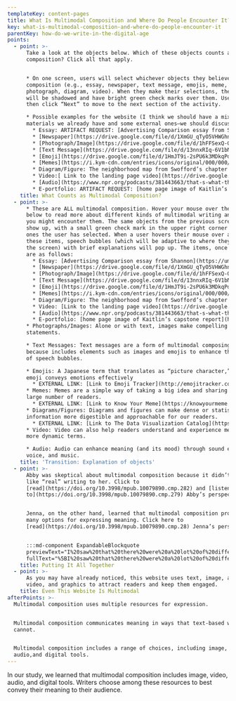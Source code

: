 ```yaml
---
templateKey: content-pages
title: What Is Multimodal Composition and Where Do People Encounter It?
key: what-is-multimodal-composition-and-where-do-people-encounter-it
parentKey: how-do-we-write-in-the-digital-age
points:
  - point: >-
      Take a look at the objects below. Which of these objects counts as
      composition? Click all that apply.


      * On one screen, users will select whichever objects they believe count as
      composition (e.g., essay, newspaper, text message, emojis, meme,
      photograph, diagram, video). When they make their selections, the objects
      will be shadowed and have bright green check marks over them. Users will
      then click “Next” to move to the next section of the activity.

      * Possible examples for the website (I think we should have a mix of
      materials we already have and some external ones—we should discuss):
        * Essay: ARTIFACT REQUEST: [Advertising Comparison essay from Shannon](https://umich.app.box.com/file/294323019327)
        * [Newspaper](https://drive.google.com/file/d/1XmGU_qTyO5VHWGhnwvPOOihfpCxomk9n/view?usp=sharing) (from pexels.com)
        * [Photograph/Image](https://drive.google.com/file/d/1hFFSexQ-OcdKW0n1iGAMwmDf0gHkNzkm/view?usp=sharing) (from pexels.com)
        * [Text Message](https://drive.google.com/file/d/13nnxRIq-6V1bNBLBCD4jK3NhUvwvsL3j/view?usp=sharing) (from picjumbo.com)
        * [Emoji](https://drive.google.com/file/d/1HmJT9i-2sPU6k3MDkqPdvDbb3SFtWt8q/view?usp=sharing)
        * [Memes](https://i.kym-cdn.com/entries/icons/original/000/000/143/493654d6ef.jpg) (from knowyourmeme.com)
        * Diagram/Figure: The neighborhood map from Swofford’s chapter (261). [Link to Sarah’s chapter.](https://hdl.handle.net/2027/fulcrum.10079890/poi.12)
        * Video:[ Link to the landing page video](https://drive.google.com/open?id=1Q7x9WkgHwH3dPr7dGuf6x1uGImiY53sA)
        * [Audio](https://www.npr.org/podcasts/381443663/that-s-what-they-say) (from npr.com)
        * E-portfolio: ARTIFACT REQUEST: [home page image of Kaitlin’s capstone report](https://umich.app.box.com/file/34273619647)
    title: What Counts as Multimodal Composition?
  - point: >-
      * These are ALL multimodal composition. Hover your mouse over the items
      below to read more about different kinds of multimodal writing and where
      you might encounter them. The same objects from the previous screen will
      show up, with a small green check mark in the upper right corner for the
      ones the user has selected. When a user hovers their mouse over all of
      these items, speech bubbles (which will be adaptive to where they are on
      the screen) with brief explanations will pop up. The items, once again,
      are as follows:
        * Essay: [Advertising Comparison essay from Shannon](https://umich.app.box.com/file/294323019327)
        * [Newspaper](https://drive.google.com/file/d/1XmGU_qTyO5VHWGhnwvPOOihfpCxomk9n/view?usp=sharing) (from pexels.com)
        * [Photograph/Image](https://drive.google.com/file/d/1hFFSexQ-OcdKW0n1iGAMwmDf0gHkNzkm/view?usp=sharing) (from pexels.com)
        * [Text Message](https://drive.google.com/file/d/13nnxRIq-6V1bNBLBCD4jK3NhUvwvsL3j/view?usp=sharing) (from picjumbo.com)
        * [Emoji](https://drive.google.com/file/d/1HmJT9i-2sPU6k3MDkqPdvDbb3SFtWt8q/view?usp=sharing)
        * [Memes](https://i.kym-cdn.com/entries/icons/original/000/000/143/493654d6ef.jpg)  (from knowyourmeme.com)
        * Diagram/Figure: The neighborhood map from Swofford’s chapter (261). [Link to Sarah’s chapter.](https://hdl.handle.net/2027/fulcrum.10079890/poi.12)
        * Video: [Link to the landing page video](https://drive.google.com/open?id=1Q7x9WkgHwH3dPr7dGuf6x1uGImiY53sA)
        * [Audio](https://www.npr.org/podcasts/381443663/that-s-what-they-say) (from npr.org)
        * E-portfolio: [home page image of Kaitlin’s capstone report](https://umich.app.box.com/file/34273619647) 
      * Photographs/Images: Alone or with text, images make compelling
      statements. 

      * Text Messages: Text messages are a form of multimodal composing that
      because includes elements such as images and emojis to enhance the meaning
      of speech bubbles.

      * Emojis: A Japanese term that translates as “picture character,” the
      emoji conveys emotions effectively 
        * EXTERNAL LINK: [Link to Emoji Tracker](http://emojitracker.com/), which shows real time numbers for emoji use on Twitter (with a warning for epilepsy). Perhaps there is a better, more accessible example for users to play around with?
      * Memes: Memes are a simple way of taking a big idea and sharing it with a
      large number of readers. 
        * EXTERNAL LINK: [Link to Know Your Meme](https://knowyourmeme.com/), which provides information and histories for emerging and long-standing memes on the Internet.
      * Diagrams/Figures: Diagrams and figures can make dense or statistical
      information more digestible and approachable for our readers. 
        * EXTERNAL LINK: [Link to The Data Visualization Catalog](https://datavizcatalogue.com/), which shows different kinds of visualizations used to represent data.
      * Video: Video can also help readers understand and experience meaning in
      more dynamic terms. 

      * Audio: Audio can enhance meaning (and its mood) through sound effects,
      voice, and music.
    title: 'Transition: Explanation of objects'
  - point: >-
      Abby was skeptical about multimodal composition because it didn’t seem
      like “real” writing to her. Click to
      [read](https://doi.org/10.3998/mpub.10079890.cmp.282) and [listen
      to](https://doi.org/10.3998/mpub.10079890.cmp.279) Abby’s perspective.


      Jenna, on the other hand, learned that multimodal composition provides
      many options for expressing meaning. Click here to
      [read](https://doi.org/10.3998/mpub.10079890.cmp.28) Jenna’s perspective:


      :::md-component ExpandableBlockquote
      previewText="I%20saw%20that%20there%20were%20a%20lot%20of%20different%20ways%20to%20say%20something%2C%20if%20that%20makes%20sense%20..."
      fullText="%5BI%20saw%20that%20there%20were%20a%20lot%20of%20different%20ways%20to%20say%20something%2C%20if%20that%20makes%20sense.%20It%20depends%20who%20you%u2019re%20saying%20it%20to%20and%20why%20you%u2019re%20saying%20it.%20I%20realize%20you%20have%20to%20think%u2014there%20are%20a%20lot%20more%20decisions%20that%20go%20into%20how%20you%20want%20to%20convey%20something%u2026.%20Like%20how%20do%20you%20want%20to%u2014do%20you%20want%20it%20to%20be%20in%20an%20essay%3F%20Like%20literally%20words%20on%20a%20page%20or%20do%20you%20want%20to%20turn%20it%20into%20something%20with%20pictures%20or%20do%20you%20want%20to%20put%20it%20on%20a%20website%3F%20All%20of%20the%20things%20that%20play%20into%20that.%20If%20it%u2019s%20just%20an%20essay%20anyone%20can%20read%20it%20but%20then%20if%20you%20put%20pictures%20with%20it%20you%u2019re%20influencing%20people%20to%20see%20a%20certain%20thing%20or%20if%20you%20put%20it%20on%20a%20website%20then%20how%20do%20people%20navigate%20your%20website%20and%20where%20is%20the%20emphasis%3F%20There%u2019s%20so%20many%20decisions%20that%20go%20into%20that.%5D%28https%3A//hdl.handle.net/2027/fulcrum.10079890/poi.15%29"
    title: Putting It All Together
  - point: >-
      As you may have already noticed, this website uses text, image, audio,
      video, and graphics to attract readers and keep them engaged.
    title: Even This Website Is Multimodal
afterPoints: >-
  Multimodal composition uses multiple resources for expression.


  Multimodal composition communicates meaning in ways that text-based writing
  cannot.


  Multimodal composition includes a range of choices, including image, video,
  audio,and digital tools.
---
```

In our study, we learned that multimodal composition includes image, video, audio, and digital tools. Writers choose among these resources to best convey their meaning to their audience.
